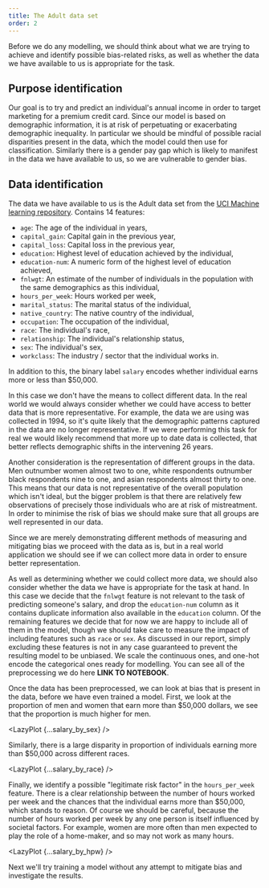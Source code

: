 ```yaml
---
title: The Adult data set
order: 2
---
```




Before we do any modelling, we should think about what we are trying to achieve and identify possible bias-related risks, as well as whether the data we have available to us is appropriate for the task.

## Purpose identification

Our goal is to try and predict an individual's annual income in order to target marketing for a premium credit card. Since our model is based on demographic information, it is at risk of perpetuating or exacerbating demographic inequality. In particular we should be mindful of possible racial disparities present in the data, which the model could then use for classification. Similarly there is a gender pay gap which is likely to manifest in the data we have available to us, so we are vulnerable to gender bias.

## Data identification

The data we have available to us is the Adult data set from the [UCI Machine learning repository][adult-data]. Contains 14 features:

- `age`: The age of the individual in years,
- `capital_gain`: Capital gain in the previous year,
- `capital_loss`: Capital loss in the previous year,
- `education`: Highest level of education achieved by the individual,
- `education-num`: A numeric form of the highest level of education achieved,
- `fnlwgt`: An estimate of the number of individuals in the population with the same demographics as this individual,
- `hours_per_week`: Hours worked per week,
- `marital_status`: The marital status of the individual,
- `native_country`: The native country of the individual,
- `occupation`: The occupation of the individual,
- `race`: The individual's race,
- `relationship`: The individual's relationship status,
- `sex`: The individual's sex,
- `workclass`: The industry / sector that the individual works in.

In addition to this, the binary label `salary` encodes whether individual earns more or less than $50,000.

In this case we don't have the means to collect different data. In the real world we would always consider whether we could have access to better data that is more representative. For example, the data we are using was collected in 1994, so it's quite likely that the demographic patterns captured in the data are no longer representative. If we were performing this task for real we would likely recommend that more up to date data is collected, that better reflects demographic shifts in the intervening 26 years.

Another consideration is the representation of different groups in the data. Men outnumber women almost two to one, white respondents outnumber black respondents nine to one, and asian respondents almost thirty to one. This means that our data is not representative of the overall population which isn't ideal, but the bigger problem is that there are relatively few observations of precisely those individuals who are at risk of mistreatment. In order to minimise the risk of bias we should make sure that all groups are well represented in our data.

Since we are merely demonstrating different methods of measuring and mitigating bias we proceed with the data as is, but in a real world application we should see if we can collect more data in order to ensure better representation.

As well as determining whether we could collect more data, we should also consider whether the data we have is appropriate for the task at hand. In this case we decide that the `fnlwgt` feature is not relevant to the task of predicting someone's salary, and drop the `education-num` column as it contains duplicate information also available in the `education` column. Of the remaining features we decide that for now we are happy to include all of them in the model, though we should take care to measure the impact of including features such as `race` or `sex`. As discussed in our report, simply excluding these features is not in any case guaranteed to prevent the resulting model to be unbiased. We scale the continuous ones, and one-hot encode the categorical ones ready for modelling. You can see all of the preprocessing we do here **LINK TO NOTEBOOK**.

Once the data has been preprocessed, we can look at bias that is present in the data, before we have even trained a model. First, we look at the proportion of men and women that earn more than $50,000 dollars, we see that the proportion is much higher for men.

<LazyPlot {...salary_by_sex} />

Similarly, there is a large disparity in proportion of individuals earning more than $50,000 across different races.

<LazyPlot {...salary_by_race} />

Finally, we identify a possible "legitimate risk factor" in the `hours_per_week` feature. There is a clear relationship between the number of hours worked per week and the chances that the individual earns more than $50,000, which stands to reason. Of course we should be careful, because the number of hours worked per week by any one person is itself influenced by societal factors. For example, women are more often than men expected to play the role of a home-maker, and so may not work as many hours.

<LazyPlot {...salary_by_hpw} />

Next we'll try training a model without any attempt to mitigate bias and investigate the results.

[adult-data]: https://archive.ics.uci.edu/ml/datasets/Adult
